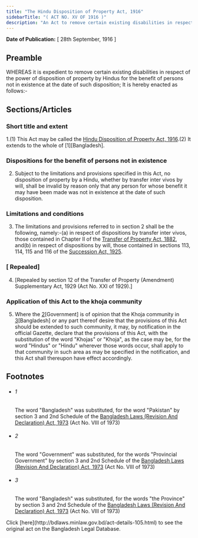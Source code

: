 ```yaml
---
title: "The Hindu Disposition of Property Act, 1916"
sidebarTitle: "( ACT NO. XV OF 1916 )"
description: "An Act to remove certain existing disabilities in respect of the power of disposition of property by Hindus for the benefit of persons not in existence at the date of such disposition."
---
```


**Date of Publication:** [ 28th September, 1916 ]

## Preamble

WHEREAS it is expedient to remove certain existing disabilities in respect of the power of disposition of property by Hindus for the benefit of persons not in existence at the date of such disposition; It is hereby enacted as follows:-

## Sections/Articles

### Short title and extent

1.(1) This Act may be called the [Hindu Disposition of Property Act, 1916](/laws/act-105 "Hindu Disposition of Property Act, 1916").(2) It extends to the whole of [1][Bangladesh].

### Dispositions for the benefit of persons not in existence

2. Subject to the limitations and provisions specified in this Act, no disposition of property by a Hindu, whether by transfer inter vivos by will, shall be invalid by reason only that any person for whose benefit it may have been made was not in existence at the date of such disposition.

### Limitations and conditions

3. The limitations and provisions referred to in section 2 shall be the following, namely:-(a) in respect of dispositions by transfer inter vivos, those contained in Chapter II of the [Transfer of Property Act, 1882](/laws/act-48 "Transfer of Property Act, 1882"), and(b) in respect of dispositions by will, those contained in sections 113, 114, 115 and 116 of the [Succession Act, 1925](/laws/act-138 "Succession Act, 1925").

### [ Repealed]

4. [Repealed by section 12 of the Transfer of Property (Amendment) Supplementary Act, 1929 (Act No. XXI of 1929).]

### Application of this Act to the khoja community

5. Where the [2](1)[Government] is of opinion that the Khoja community in [3](2)[Bangladesh] or any part thereof desire that the provisions of this Act should be extended to such community, it may, by notification in the official Gazette, declare that the provisions of this Act, with the substitution of the word "Khojas" or "Khoja", as the case may be, for the word "Hindus" or "Hindu" wherever those words occur, shall apply to that community in such area as may be specified in the notification, and this Act shall thereupon have effect accordingly.

## Footnotes

- ###### 1

  The word "Bangladesh" was substituted, for the word "Pakistan" by section 3 and 2nd Schedule of the [Bangladesh Laws (Revision And Declaration) Act, 1973](/laws/act-430 "Bangladesh Laws (Revision And Declaration) Act, 1973") (Act No. VIII of 1973)

- ###### 2

  The word "Government" was substituted, for the words "Provincial Government" by section 3 and 2nd Schedule of the [Bangladesh Laws (Revision And Declaration) Act, 1973](/laws/act-430 "Bangladesh Laws (Revision And Declaration) Act, 1973") (Act No. VIII of 1973)

- ###### 3

  The word "Bangladesh" was substituted, for the words "the Province" by section 3 and 2nd Schedule of the [Bangladesh Laws (Revision And Declaration) Act, 1973](/laws/act-430 "Bangladesh Laws (Revision And Declaration) Act, 1973") (Act No. VIII of 1973)

<Note>
  Click [here](http://bdlaws.minlaw.gov.bd/act-details-105.html) to see the original act on the Bangladesh Legal Database.
</Note>
